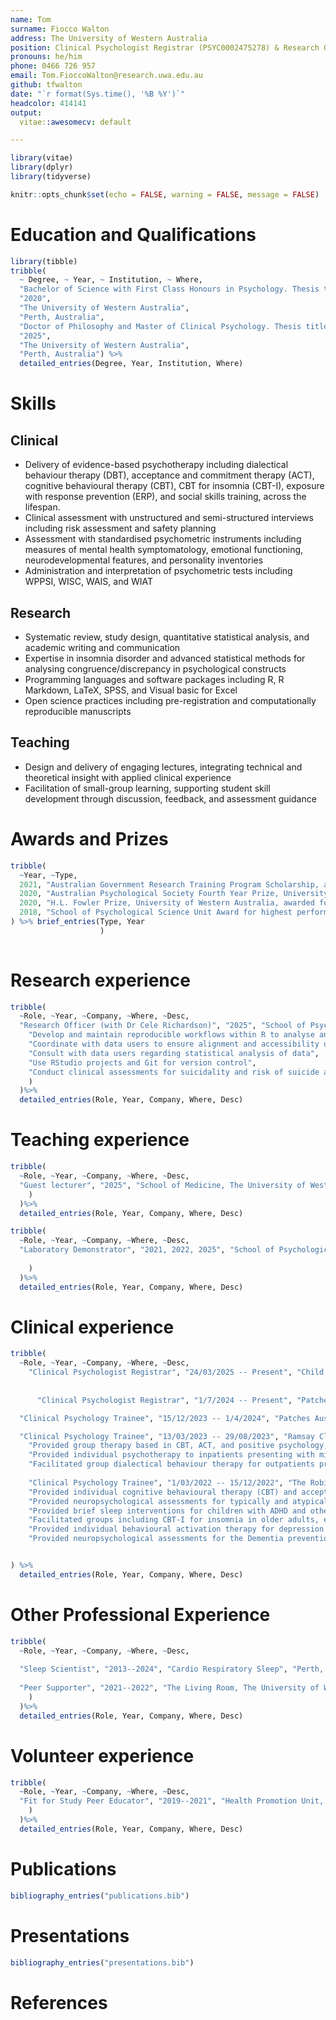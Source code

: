 ```yaml
---
name: Tom
surname: Fiocco Walton
address: The University of Western Australia
position: Clinical Psychologist Registrar (PSYC0002475278) & Research Officer
pronouns: he/him
phone: 0466 726 957
email: Tom.FioccoWalton@research.uwa.edu.au
github: tfwalton
date: "`r format(Sys.time(), '%B %Y')`"
headcolor: 414141
output:
  vitae::awesomecv: default

---
```


```r
library(vitae)
library(dplyr)
library(tidyverse)

knitr::opts_chunk$set(echo = FALSE, warning = FALSE, message = FALSE)

```

# Education and Qualifications

```r
library(tibble)
tribble(
  ~ Degree, ~ Year, ~ Institution, ~ Where,
  "Bachelor of Science with First Class Honours in Psychology. Thesis title: Sleep Discrepancy and Insomnia: An Investigation Using Polynomial Regression with Response Surface Analysis",
  "2020",
  "The University of Western Australia",
  "Perth, Australia",
  "Doctor of Philosophy and Master of Clinical Psychology. Thesis title: (How) should we measure sleep discrepancy?",
  "2025",
  "The University of Western Australia",
  "Perth, Australia") %>%
  detailed_entries(Degree, Year, Institution, Where)
```

# Skills

## Clinical

\footnotesize
- Delivery of evidence-based psychotherapy including dialectical behaviour therapy (DBT), acceptance and commitment therapy (ACT), cognitive behavioural therapy (CBT), CBT for insomnia (CBT-I), exposure with response prevention (ERP), and social skills training, across the lifespan.
- Clinical assessment with unstructured and semi-structured interviews including risk assessment and safety planning
- Assessment with standardised psychometric instruments including measures of mental health symptomatology, emotional functioning, neurodevelopmental features, and personality inventories
- Administration and interpretation of psychometric tests including WPPSI, WISC, WAIS, and WIAT
\normalsize

## Research

\footnotesize
- Systematic review, study design, quantitative statistical analysis, and academic writing and communication
- Expertise in insomnia disorder and advanced statistical methods for analysing congruence/discrepancy in psychological constructs
- Programming languages and software packages including R, R Markdown, LaTeX, SPSS, and Visual basic for Excel
- Open science practices including pre-registration and computationally reproducible manuscripts
\normalsize

## Teaching

\footnotesize
- Design and delivery of engaging lectures, integrating technical and theoretical insight with applied clinical experience
- Facilitation of small-group learning, supporting student skill development through discussion, feedback, and assessment guidance

\normalsize

# Awards and Prizes

```r
tribble(
  ~Year, ~Type,
  2021, "Australian Government Research Training Program Scholarship, awarded to support students undertaking higher degrees by research",
  2020, "Australian Psychological Society Fourth Year Prize, University of Western Australia, awarded for highest mark in fourth year psychology course",
  2020, "H.L. Fowler Prize, University of Western Australia, awarded for best honours thesis in psychology",
  2018, "School of Psychological Science Unit Award for highest performing student in Adult Psychopathology"
) %>% brief_entries(Type, Year
                    )
  
```

# Research experience

```r

tribble(
  ~Role, ~Year, ~Company, ~Where, ~Desc,
  "Research Officer (with Dr Cele Richardson)", "2025", "School of Psychological Science, The University of Western Australia", "Perth, Australia", c("Clinical trial assessing the psychological mechanisms underpinning improvements in depressive symptoms following treatment of sleep problems with online cognitive behavioural therapy for insomnia",
    "Develop and maintain reproducible workflows within R to analyse and integrate study data from disparate sources including systems such as REDCap and Inquisit",
    "Coordinate with data users to ensure alignment and accessibility of datasets",
    "Consult with data users regarding statistical analysis of data",
    "Use RStudio projects and Git for version control",
    "Conduct clinical assessments for suicidality and risk of suicide and self-harm for study participants"
    )
  )%>%
  detailed_entries(Role, Year, Company, Where, Desc)
```

\newpage

# Teaching experience

```r

tribble(
  ~Role, ~Year, ~Company, ~Where, ~Desc,
  "Guest lecturer", "2025", "School of Medicine, The University of Western Australia", "Perth, Australia", c("Teaching for a series of multidisciplinary seminars on the cognitive and behavioural treatment of insomnia and circadian rhythm disorders", "Deliver lectures focussed on sleep physiology and the diagnosis, pathophysiology, assessment, and treatment of insonmnia and circadian rhythm disorders", "Guide students through case studies, facilitating critical thinking and application of theoretical concepts."
    )
  )%>%
  detailed_entries(Role, Year, Company, Where, Desc)
```

```r

tribble(
  ~Role, ~Year, ~Company, ~Where, ~Desc,
  "Laboratory Demonstrator", "2021, 2022, 2025", "School of Psychological Science, The University of Western Australia", "Perth, Australia", c("Psychology: Mind and Brain (PSYC1101)", "Adult Psychopathology (PSYC2214)", "Introduction to Quantitative Methods in Psychology (PSYC2203)", "Delivered tutorial content, facilitated group discussions and provided support for specific learning needs", "evaluated and provided feedback on student lab reports and assignments" 
                                                                                                                                               
    )
  )%>%
  detailed_entries(Role, Year, Company, Where, Desc)
```

# Clinical experience

```r

tribble(
  ~Role, ~Year, ~Company, ~Where, ~Desc,
    "Clinical Psychologist Registrar", "24/03/2025 -- Present", "Child & Adolescent Mental Health Service, Hillarys", "Perth, Australia", c("Provide psychotherapy, assessment, and care coordination for young people (<18) and families with moderate to severe, complex, or high-risk mental health concerns", "Collaborate within a multidisciplinary team with social workers, teachers, occupational therapists, and psychiatrists"),  
  
  
      "Clinical Psychologist Registrar", "1/7/2024 -- Present", "Patches Australia", "Perth, Australia", c("Provide individual psychotherapy and assessment to children (6+) and adults with neurodevelopmental disorders including Autism, ADHD, and FASD, and co-ocurring psychological disorders"),

  "Clinical Psychology Trainee", "15/12/2023 -- 1/4/2024", "Patches Australia", "Perth, Australia", c("Provided individual psychology capacity building support and assessment to children and adults with neurodevelopmental and psychological disorders"),

  "Clinical Psychology Trainee", "13/03/2023 -- 29/08/2023", "Ramsay Clinic Hollywood", "Perth, Australia", c(
    "Provided group therapy based in CBT, ACT, and positive psychology, and meal support as part of a outpatient eating disorders programme",
    "Provided individual psychotherapy to inpatients presenting with misuse of alcohol and other substances, severe/treatment-refractory depression,      anxiety and panic disorder",
    "Facilitated group dialectical behaviour therapy for outpatients presenting with borderline personality disorder or features thereof"),
                                                                                                                                                                  
    "Clinical Psychology Trainee", "1/03/2022 -- 15/12/2022", "The Robin Winkler Clinic", "Perth, Australia", c(
    "Provided individual cognitive behavioural therapy (CBT) and acceptance and committment therapy (ACT) for children (10+) and adults",
    "Provided neuropsychological assessments for typically and atypically ageing older adults in the Healthy Ageing Research Program (HARP)",
    "Provided brief sleep interventions for children with ADHD and other comorbid presentations",
    "Facilitated groups including CBT-I for insomnia in older adults, emotional regulation, and CBT for managing emotions",
    "Provided individual behavioural activation therapy for depression in adolescents",
    "Provided neuropsychological assessments for the Dementia prevention and risk Management Program for Aboriginal Australians project (DAMPAA)")


) %>%
  detailed_entries(Role, Year, Company, Where, Desc)
```

# Other Professional Experience

```r

tribble(
  ~Role, ~Year, ~Company, ~Where, ~Desc,
  
  "Sleep Scientist", "2013--2024", "Cardio Respiratory Sleep", "Perth, Australia", c("Polysomnography (PSG) including overnight diagnostic sleep studies, CPAP and BiPAP titrations, Multiple sleep latency test (MSLT), and maintenance of wake tests (MWT)", "Consultation with patients during trials of CPAP therapy", "Training of new staff members in PSG scoring and analysis"),
  
  "Peer Supporter", "2021--2022", "The Living Room, The University of Western Australia", "Perth, Australia", c("Provided support to UWA students with varying levels of emotional distress in a low-barrier mental health space", " Collaboratively developed self-care plans, safety plans with Living Room guests; conducted brief interventions (sleep, alcohol)"
    )
  )%>%
  detailed_entries(Role, Year, Company, Where, Desc)
```

# Volunteer experience

```r

tribble(
  ~Role, ~Year, ~Company, ~Where, ~Desc,
  "Fit for Study Peer Educator", "2019--2021", "Health Promotion Unit, The University of Western Australia", "Perth, Australia", c("Participation in outreach education and wellbeing programmes at university events and colleges including brief alcohol interventions; sexuality, sexual health, and relationships, mental wellbeing"
    )
  )%>%
  detailed_entries(Role, Year, Company, Where, Desc)
```

# Publications

```r
bibliography_entries("publications.bib")
```

# Presentations

```r
bibliography_entries("presentations.bib")
```

# References



\begin{multicols}{2}

\textbf{Professor Romola Bucks}\newline
    {School of Psychological Science}\newline
    {University of Western Australia}\newline
    {romola.bucks@uwa.edu.au}\newline
    {+61 8 6488 0126}\newline

\textbf{Dr Cele Richardson}\newline
    {School of Psychological Science}\newline
    {University of Western Australia}\newline
    {cele.richardson@uwa.edu.au}\newline
    {+61 8 6488 3141}\newline

\end{multicols}
